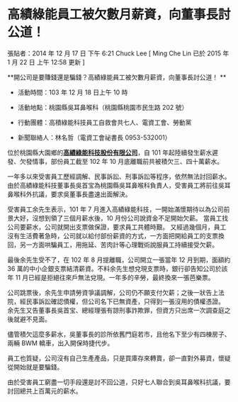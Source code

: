 # 高績綠能員工被欠數月薪資，向董事長討公道！

張貼者：2014 年 12 月 17 日 下午 6:21 Chuck Lee [ Ming Che Lin 已於 2015 年 1 月 22 日 上午 12:58 更新 ]

**開公司是要賺錢還是騙錢？高績綠能員工被欠數月薪資，向董事長討公道！ **

- 活動時間：103 年 12 月 18 日上午 10 時

- 活動地點：桃園縣吳耳鼻喉科（桃園縣桃園市民生路 202 號）

- 行動團體：高積綠能科技員工自救會共七人、電資工會、勞動黨

- 新聞聯絡人：林名哲（電資工會祕書長 0953-532001）

位於桃園縣大園鄉的[**高績綠能科技股份有限公司**](http://www.upkey.com.tw/)，自 101 年起陸續發生薪水遲發、欠發情事，部份員工截至 102 年 10 月底離職前共被積欠三、四十萬薪水。

一年多以來受害員工歷經調解、民事訴訟、刑事訴訟等程序，依然無法討回薪水。 由於高績綠能科技董事長吳首宝為桃園縣吳耳鼻喉科負責人，受害員工將前往吳耳鼻喉科外抗議，要求吳董事長盡速出面解決。

受害員工余先生表示，101 年 7 月進入高績綠能科技，一開始滿懷期待以為公司前景大好，沒想到領了三個月薪水後，10 月份公司說資金不足開始欠薪。 當員工找公司要薪水，公司就開出支票做保證，要求員工共體時艱。 又經過幾個月，員工沒有生活費著急時，公司就以給付部份薪資的方式，一方面把開給員工的支票換回，另一方面哄騙員工，用拖延、苦肉計等心理戰術說服員工持續接受欠薪。

最後余先生受不了，在 102 年 8 月提離職，公司開立一張當年 12 月到期，面額約 36 萬的中小企銀支票結清薪資。不料余先生想兌現支票時，銀行卻告知公司於該年 11 月已經是拒絕往來戶無法兌現。一年多的辛勞，最終換來一張芭樂票。

公司跳票後，余先生申請勞資爭議調解，公司仍不願支付欠薪；之後一狀告上法院，經民事訴訟確認債權，但公司名下已無資產，只得到一張沒用的債權憑證。 余先生又告董事長吳首宝、總經理張有諒刑事詐欺罪，但資方只出席一次調查庭之後就避不見面。

儘管積欠這麼多薪水，吳董事長的診所依舊門庭若市，且他名下至少有四棟房子、兩輛 BWM 轎車，出入開保時捷代步。

員工也質疑，公司沒有自己生產產品，只是買庫存來轉賣，卻一直對外募資，懷疑從開始就是要騙錢。

由於受害員工窮盡一切手段還是討不回公道，只好七人聯合到吳耳鼻喉科抗議，要討回總共上百萬元的薪水。
